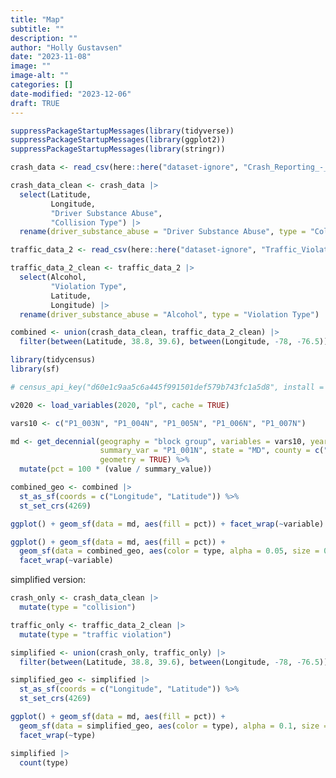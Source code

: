 ```yaml
---
title: "Map"
subtitle: ""
description: ""
author: "Holly Gustavsen"
date: "2023-11-08"
image: ""
image-alt: ""
categories: []
date-modified: "2023-12-06"
draft: TRUE
---
```

```r
suppressPackageStartupMessages(library(tidyverse)) 
suppressPackageStartupMessages(library(ggplot2)) 
suppressPackageStartupMessages(library(stringr)) 

crash_data <- read_csv(here::here("dataset-ignore", "Crash_Reporting_-_Incidents_Data.csv"),          show_col_types = FALSE) 

crash_data_clean <- crash_data |>      
  select(Latitude,          
         Longitude,          
         "Driver Substance Abuse", 	          
         "Collision Type") |>   
  rename(driver_substance_abuse = "Driver Substance Abuse", type = "Collision Type") 

traffic_data_2 <- read_csv(here::here("dataset-ignore", "Traffic_Violations_20231103.csv"),          show_col_types = FALSE) 

traffic_data_2_clean <- traffic_data_2 |>      
  select(Alcohol,          
         "Violation Type",          
         Latitude,          
         Longitude) |>   
  rename(driver_substance_abuse = "Alcohol", type = "Violation Type") 
```

```r
combined <- union(crash_data_clean, traffic_data_2_clean) |>   
  filter(between(Latitude, 38.8, 39.6), between(Longitude, -78, -76.5)) 
``` 

```r
library(tidycensus) 
library(sf) 
``` 

```r
# census_api_key("d60e1c9aa5c6a445f991501def579b743fc1a5d8", install = TRUE) 
``` 

```r
v2020 <- load_variables(2020, "pl", cache = TRUE)

vars10 <- c("P1_003N", "P1_004N", "P1_005N", "P1_006N", "P1_007N") 

md <- get_decennial(geography = "block group", variables = vars10, year = 2020,           
                    summary_var = "P1_001N", state = "MD", county = c("Montgomery county"), 
                    geometry = TRUE) %>%   
  mutate(pct = 100 * (value / summary_value)) 

combined_geo <- combined |>   
  st_as_sf(coords = c("Longitude", "Latitude")) %>%   
  st_set_crs(4269) 
``` 

```r
ggplot() + geom_sf(data = md, aes(fill = pct)) + facet_wrap(~variable) 
```

```r
ggplot() + geom_sf(data = md, aes(fill = pct)) + 
  geom_sf(data = combined_geo, aes(color = type, alpha = 0.05, size = 0.01)) + 
  facet_wrap(~variable) 
```
simplified version: 

```r
crash_only <- crash_data_clean |>
  mutate(type = "collision")

traffic_only <- traffic_data_2_clean |>
  mutate(type = "traffic violation")

simplified <- union(crash_only, traffic_only) |>   
  filter(between(Latitude, 38.8, 39.6), between(Longitude, -78, -76.5)) 

simplified_geo <- simplified |>   
  st_as_sf(coords = c("Longitude", "Latitude")) %>%   
  st_set_crs(4269) 
```

```r
ggplot() + geom_sf(data = md, aes(fill = pct)) + 
  geom_sf(data = simplified_geo, aes(color = type), alpha = 0.1, size = 0.1) + 
  facet_wrap(~type) 
``` 

```r
simplified |>
  count(type)
```


